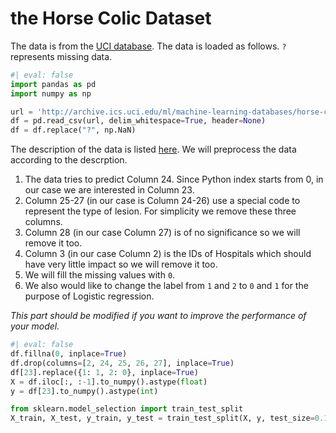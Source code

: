 
# the Horse Colic Dataset
The data is from the [UCI database](https://archive.ics.uci.edu/ml/datasets/Horse+Colic). The data is loaded as follows. `?` represents missing data.


```python
#| eval: false
import pandas as pd
import numpy as np

url = 'http://archive.ics.uci.edu/ml/machine-learning-databases/horse-colic/horse-colic.data'
df = pd.read_csv(url, delim_whitespace=True, header=None)
df = df.replace("?", np.NaN)
```
The description of the data is listed [here](https://archive.ics.uci.edu/ml/datasets/Horse+Colic). We will preprocess the data according to the descrption.

1. The data tries to predict Column 24. Since Python index starts from 0, in our case we are interested in Column 23.
2. Column 25-27 (in our case is Column 24-26) use a special code to represent the type of lesion. For simplicity we remove these three columns.
3. Column 28 (in our case Column 27) is of no significance so we will remove it too.
4. Column 3 (in our case Column 2) is the IDs of Hospitals which should have very little impact so we will remove it too.
5. We will fill the missing values with `0`.
6. We also would like to change the label from `1` and `2` to `0` and `1` for the purpose of Logistic regression.

*This part should be modified if you want to improve the performance of your model.*


```python
#| eval: false
df.fillna(0, inplace=True)
df.drop(columns=[2, 24, 25, 26, 27], inplace=True)
df[23].replace({1: 1, 2: 0}, inplace=True)
X = df.iloc[:, :-1].to_numpy().astype(float)
y = df[23].to_numpy().astype(int)

from sklearn.model_selection import train_test_split
X_train, X_test, y_train, y_test = train_test_split(X, y, test_size=0.15)
```

